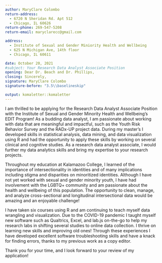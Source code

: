 ```yaml
---
author: MaryClare Colombo
return-address: 
  - 6720 N Sheridan Rd. Apt 512
  - Chicago, IL 60626
return-phone: 269-547-5208
return-email: maryclarecc@gmail.com

address:
  - Institute of Sexual and Gender Miniority Health and Wellbeing
  - 625 N Michigan Ave, 14th floor
  - Chicago, IL 60611

date: October 20, 2021
#subject: Your Research Data Analyst Associate Position
opening: Dear Dr. Beach and Dr. Phillips,
closing: Sincerely,
signature: MaryClare Colombo
signature-before: "3.5\\baselineskip"

output: komaletter::komaletter
---
```


I am thrilled to be applying for the Research Data Analyst Associate Position with the Institute of Sexual and Gender Minority Health and Wellbeing's EDIT Program! As a budding data analyst, I am passionate about working with data that are meaningful and impactful, such as the Youth Risk Behavior Survey and the RADx-UP project data. During my master's I developed skills in statistical analysis, data mining, and data visualization using R and had the opportunity to apply these skills by working on several clinical and cognitive studies. As a research data analyst associate, I would further my data analytics skills and bring my expertise to your research projects.

Throughout my education at Kalamazoo College, I learned of the importance of intersectionality in identities and of many implications including stigma and disparities on minoritized identities. Although I have not yet worked with sexual and gender minority youth, I have had involvement with the LGBTQ+ community and am passionate about the health and wellbeing of this population. The opportunity to clean, manage, and analyze cross-sectional and longitudinal intersectional data would be amazing and an enjoyable challenge! 

I have taken six courses using R and am continuing to teach myself data wrangling and visualization. Due to the COVID-19 pandemic I taught myself new software such as Qualtrics, Excel, and lab.js on-the-go to help my research labs in shifting several studies to online data collection. I thrive on learning new skills and improving old ones! Through these experiences I have developed excellent software troubleshooting skills and have a knack for finding errors, thanks to my previous work as a copy editor. 

Thank you for your time, and I look forward to your review of my application!

